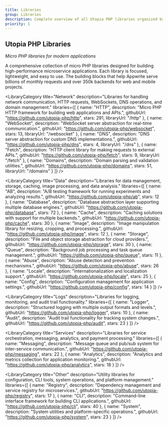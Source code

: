 ```yaml
---
title: Libraries
group: Libraries
description: Complete overview of all Utopia PHP libraries organized by category.
priority: 1
---
```



## Utopia PHP Libraries

*Micro PHP libraries for modern applications*

A comprehensive collection of micro PHP libraries designed for building high-performance microservice applications. Each library is focused, lightweight, and easy to use. The building blocks that help Appwrite serve billions of monthly requests and over 350k backends for web and mobile projects.

<LibraryCategory
	title="Network"
	description="Libraries for handling network communication, HTTP requests, WebSockets, DNS operations, and domain management."
	libraries={[
		{
			name: "HTTP",
			description: "Micro PHP HTTP framework for building web applications and APIs.",
			githubUrl: "https://github.com/utopia-php/http",
			stars: 291,
			libraryUrl: "/http"
		},
		{
			name: "WebSocket",
			description: "WebSocket server abstraction for real-time communication.",
			githubUrl: "https://github.com/utopia-php/websocket",
			stars: 13,
			libraryUrl: "/websocket"
		},
		{
			name: "DNS",
			description: "DNS server abstraction for custom DNS implementations.",
			githubUrl: "https://github.com/utopia-php/dns",
			stars: 4,
			libraryUrl: "/dns"
		},
		{
			name: "Fetch",
			description: "HTTP client library for making requests to external APIs.",
			githubUrl: "https://github.com/utopia-php/fetch",
			stars: 9,
			libraryUrl: "/fetch"
		},
		{
			name: "Domains",
			description: "Domain parsing and validation utilities.",
			githubUrl: "https://github.com/utopia-php/domains",
			stars: 51,
			libraryUrl: "/domains"
		}
	]}
/>

<LibraryCategory
	title="Data"
	description="Libraries for data management, storage, caching, image processing, and data analysis."
	libraries={[
		{
			name: "AB",
			description: "A/B testing framework for running experiments and analyzing results.",
			githubUrl: "https://github.com/utopia-php/ab",
			stars: 12
		},
		{
			name: "Database",
			description: "Database abstraction layer supporting multiple database engines.",
			githubUrl: "https://github.com/utopia-php/database",
			stars: 72
		},
		{
			name: "Cache",
			description: "Caching solutions with support for multiple backends.",
			githubUrl: "https://github.com/utopia-php/cache",
			stars: 30
		},
		{
			name: "Image",
			description: "Image manipulation library for resizing, cropping, and processing.",
			githubUrl: "https://github.com/utopia-php/image",
			stars: 12
		},
		{
			name: "Storage",
			description: "File and object storage abstraction for cloud providers.",
			githubUrl: "https://github.com/utopia-php/storage",
			stars: 30
		},
		{
			name: "Queue",
			description: "Background job processing and task queue management.",
			githubUrl: "https://github.com/utopia-php/queue",
			stars: 11
		},
		{
			name: "Abuse",
			description: "Abuse detection and prevention mechanisms.",
			githubUrl: "https://github.com/utopia-php/abuse",
			stars: 26
		},
		{
			name: "Locale",
			description: "Internationalization and localization support.",
			githubUrl: "https://github.com/utopia-php/locale",
			stars: 25
		},
		{
			name: "Config",
			description: "Configuration management for application settings.",
			githubUrl: "https://github.com/utopia-php/config",
			stars: 14
		}
	]}
/>

<LibraryCategory
	title="Logs"
	description="Libraries for logging, monitoring, and audit trail functionality."
	libraries={[
		{
			name: "Logger",
			description: "Structured logging with multiple output formats and levels.",
			githubUrl: "https://github.com/utopia-php/logger",
			stars: 10
		},
		{
			name: "Audit",
			description: "Audit trail functionality for tracking system changes.",
			githubUrl: "https://github.com/utopia-php/audit",
			stars: 23
		}
	]}
/>

<LibraryCategory
	title="Services"
	description="Libraries for service orchestration, messaging, analytics, and payment processing."
	libraries={[
		{
			name: "Messaging",
			description: "Message queue and pub/sub system for inter-service communication.",
			githubUrl: "https://github.com/utopia-php/messaging",
			stars: 22
		},
		{
			name: "Analytics",
			description: "Analytics and metrics collection for application monitoring.",
			githubUrl: "https://github.com/utopia-php/analytics",
			stars: 18
		}
	]}
/>

<LibraryCategory
	title="Other"
	description="Utility libraries for configuration, CLI tools, system operations, and platform management."
	libraries={[
		{
			name: "Registry",
			description: "Dependency management and service registry for microservices.",
			githubUrl: "https://github.com/utopia-php/registry",
			stars: 17
		},
		{
			name: "CLI",
			description: "Command-line interface framework for building CLI applications.",
			githubUrl: "https://github.com/utopia-php/cli",
			stars: 40
		},
		{
			name: "System",
			description: "System utilities and platform-specific operations.",
			githubUrl: "https://github.com/utopia-php/system",
			stars: 23
		}
	]}
/>
